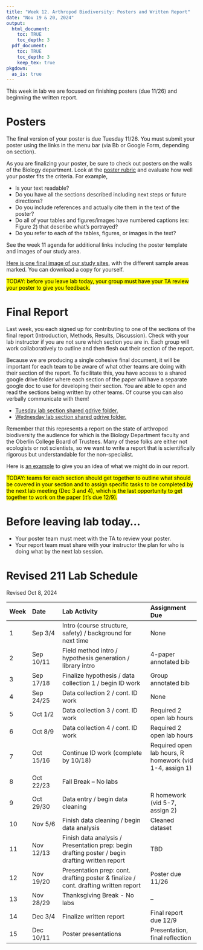 ```yaml
---
title: "Week 12. Arthropod Biodiversity: Posters and Written Report"
date: "Nov 19 & 20, 2024"
output: 
  html_document:
    toc: TRUE
    toc_depth: 3
  pdf_document:
    toc: TRUE
    toc_depth: 3
    keep_tex: true
pkgdown:
  as_is: true
---
```

This week in lab we are focused on finishing posters (due 11/26) and beginning the written report.

# Posters

The final version of your poster is due Tuesday 11/26. You must submit your poster using the links in the menu bar (via Bb or Google Form, depending on section). 

As you are finalizing your poster, be sure to check out posters on the walls of the Biology department. Look at the [poster rubric](https://docs.google.com/document/d/1xD6YnXn83Z5NwOT5C3MFx2mpVmDj_TuE/edit?usp=drive_link&ouid=107508568211857334485&rtpof=true&sd=true) and evaluate how well your poster fits the criteria. For example,

* Is your text readable? 
* Do you have all the sections described including next steps or future directions?
* Do you include references and actually cite them in the text of the poster? 
* Do all of your tables and figures/images have numbered captions (ex: Figure 2) that describe what's portrayed? 
* Do you refer to each of the tables, figures, or images in the text?

See the week 11 agenda for additional links including the poster template and images of our study area.

[Here is one final image of our study sites](https://drive.google.com/file/d/1LYyTjwXiomTv3GQJMRzvo4azFerI84eN/view?usp=drive_link), with the different sample areas marked. You can download a copy for yourself.

<mark style="background-color:yellow">TODAY: before you leave lab today, your group must have your TA review your poster to give you feedback.</mark>

# Final Report

Last week, you each signed up for contributing to one of the sections of the final report (Introduction, Methods, Results, Discussion). Check with your lab instructor if you are not sure which section you are in. Each group will work collaboratively to outline and then flesh out their section of the report. 

Because we are producing a single cohesive final document, it will be important for each team to be aware of what other teams are doing with their section of the report. To facilitate this, you have access to a shared google drive folder where each section of the paper will have a separate google doc to use for developing their section. You are able to open and read the sections being written by other teams. Of course you can also verbally communicate with them!

* [Tuesday lab section shared gdrive folder.](https://drive.google.com/drive/folders/1alzhuSda-J4mF7Lhchrr2jshuN2pd135?usp=drive_link)
* [Wednesday lab section shared gdrive folder.](https://drive.google.com/drive/folders/136XpXaxt10RyJluhLvZg5NT3-igKhMCt?usp=drive_link)

Remember that this represents a report on the state of arthropod biodiversity the audience for which is the Biology Department faculty and the Oberlin College Board of Trustees. Many of these folks are either not ecologists or not scientists, so we want to write a report that is scientifically rigorous but understandable for the non-specialist.

Here is [an example](sheets/sci_articles/peerj-1582.pdf) to give you an idea of what we might do in our report.

<mark style="background-color:yellow">TODAY: teams for each section should get together to outline what should be covered in your section and to assign specific tasks to be completed by the next lab meeting (Dec 3 and 4), which is the last opportunity to get together to work on the paper (it's due 12/9).</mark>

# Before leaving lab today...

* Your poster team must meet with the TA to review your poster.
* Your report team must share with your instructor the plan for who is doing what by the next lab session.

# Revised 211 Lab Schedule
Revised Oct 8, 2024

| Week | Date | Lab Activity | Assignment Due |
| :--- | :------ | :------------------- | :---------- |
| 1 | Sep 3/4 | Intro (course structure, safety) / background for next time | None |
| 2 | Sep 10/11 | Field method intro / hypothesis generation / library intro | 4-paper annotated bib | 
| 3 | Sep 17/18 | Finalize hypothesis / data collection 1 / begin ID work | Group annotated bib | 
| 4 | Sep 24/25 | Data collection 2 / cont. ID work | None | 
| 5 | Oct 1/2 | Data collection 3 / cont. ID work | Required 2 open lab hours |
| 6 | Oct 8/9 | Data collection 4 / cont. ID work | Required 2 open lab hours |
| 7 | Oct 15/16 | Continue ID work (complete by 10/18) | Required open lab hours, R homework (vid 1-4, assign 1) |
| 8 | Oct 22/23 | Fall Break -- No labs | | 
| 9 | Oct 29/30 | Data entry / begin data cleaning | R homework (vid 5-7, assign 2) |
| 10 | Nov 5/6 | Finish data cleaning / begin data analysis | Cleaned dataset |
| 11 | Nov 12/13 | Finish data analysis / Presentation prep: begin drafting poster / begin drafting written report | TBD |
|12| Nov 19/20 | Presentation prep: cont. drafting poster & finalize / cont. drafting written report | Poster due 11/26 |
| 13 | Nov 28/29 | Thanksgiving Break - No labs | -- |
| 14| Dec 3/4 | Finalize written report | Final report due 12/9 | 
| 15 | Dec 10/11 | Poster presentations | Presentation, final reflection | 





